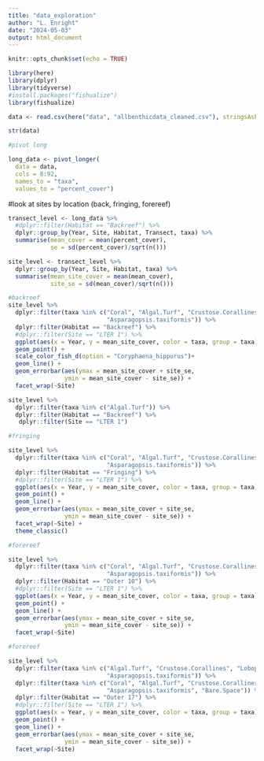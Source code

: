 ```yaml
---
title: "data_exploration"
author: "L. Enright"
date: "2024-05-03"
output: html_document
---
```


```r
knitr::opts_chunk$set(echo = TRUE)

library(here)
library(dplyr)
library(tidyverse)
#install.packages("fishualize")
library(fishualize)

data <- read.csv(here("data", "allbenthicdata_cleaned.csv"), stringsAsFactors = F) # replacements don't work when strings are factors

str(data)

#pivot long 

long_data <- pivot_longer(
  data = data,
  cols = 8:92,
  names_to = "taxa",
  values_to = "percent_cover") 

```

#look at sites by location (back, fringing, forereef)
```r

transect_level <- long_data %>%
  #dplyr::filter(Habitat == "Backreef") %>%
  dplyr::group_by(Year, Site, Habitat, Transect, taxa) %>%
  summarise(mean_cover = mean(percent_cover), 
            se = sd(percent_cover)/sqrt(n()))

site_level <- transect_level %>%
  dplyr::group_by(Year, Site, Habitat, taxa) %>%
  summarise(mean_site_cover = mean(mean_cover), 
            site_se = sd(mean_cover)/sqrt(n()))

#backreef
site_level %>%
  dplyr::filter(taxa %in% c("Coral", "Algal.Turf", "Crustose.Corallines", "Lobophora.variegata", 
                            "Asparagopsis.taxiformis")) %>%
  dplyr::filter(Habitat == "Backreef") %>%
  #dplyr::filter(Site == "LTER 1") %>%
  ggplot(aes(x = Year, y = mean_site_cover, color = taxa, group = taxa)) +
  geom_point() +
  scale_color_fish_d(option = "Coryphaena_hippurus")+
  geom_line() +
  geom_errorbar(aes(ymax = mean_site_cover + site_se,
                ymin = mean_site_cover - site_se)) +
  facet_wrap(~Site)

site_level %>%
  dplyr::filter(taxa %in% c("Algal.Turf")) %>%
  dplyr::filter(Habitat == "Backreef") %>%
   dplyr::filter(Site == "LTER 1")
```

```r

#fringing 

site_level %>%
  dplyr::filter(taxa %in% c("Coral", "Algal.Turf", "Crustose.Corallines", "Lobophora.variegata", 
                            "Asparagopsis.taxiformis")) %>%
  dplyr::filter(Habitat == "Fringing") %>%
  #dplyr::filter(Site == "LTER 1") %>%
  ggplot(aes(x = Year, y = mean_site_cover, color = taxa, group = taxa)) +
  geom_point() +
  geom_line() +
  geom_errorbar(aes(ymax = mean_site_cover + site_se,
                ymin = mean_site_cover - site_se)) +
  facet_wrap(~Site) +
  theme_classic()
```

```r

#forereef 

site_level %>%
  dplyr::filter(taxa %in% c("Coral", "Algal.Turf", "Crustose.Corallines", "Lobophora.variegata", 
                            "Asparagopsis.taxiformis")) %>%
  dplyr::filter(Habitat == "Outer 10") %>%
  #dplyr::filter(Site == "LTER 1") %>%
  ggplot(aes(x = Year, y = mean_site_cover, color = taxa, group = taxa)) +
  geom_point() +
  geom_line() +
  geom_errorbar(aes(ymax = mean_site_cover + site_se,
                ymin = mean_site_cover - site_se)) +
  facet_wrap(~Site)

```

```r

#forereef 

site_level %>%
  dplyr::filter(taxa %in% c("Algal.Turf", "Crustose.Corallines", "Lobophora.variegata", 
                            "Asparagopsis.taxiformis")) %>%
  dplyr::filter(taxa %in% c("Coral", "Algal.Turf", "Crustose.Corallines", "Lobophora.variegata", 
                            "Asparagopsis.taxiformis", "Bare.Space")) %>%
  dplyr::filter(Habitat == "Outer 17") %>%
  #dplyr::filter(Site == "LTER 1") %>%
  ggplot(aes(x = Year, y = mean_site_cover, color = taxa, group = taxa)) +
  geom_point() +
  geom_line() +
  geom_errorbar(aes(ymax = mean_site_cover + site_se,
                ymin = mean_site_cover - site_se)) +
  facet_wrap(~Site)

```


